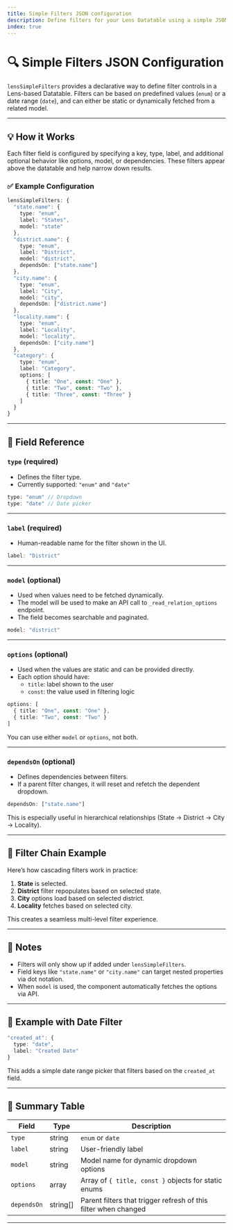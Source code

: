 ```yaml
---
title: Simple Filters JSON configuration
description: Define filters for your Lens Datatable using a simple JSON structure.
index: true
---
```


# 🔍 Simple Filters JSON Configuration

`lensSimpleFilters` provides a declarative way to define filter controls in a Lens-based Datatable. Filters can be based on predefined values (`enum`) or a date range (`date`), and can either be static or dynamically fetched from a related model.

---

## 💡 How it Works

Each filter field is configured by specifying a key, type, label, and additional optional behavior like options, model, or dependencies. These filters appear above the datatable and help narrow down results.

### ✅ Example Configuration

```ts
lensSimpleFilters: {
  "state.name": {
    type: "enum",
    label: "States",
    model: "state"
  },
  "district.name": {
    type: "enum",
    label: "District",
    model: "district",
    dependsOn: ["state.name"]
  },
  "city.name": {
    type: "enum",
    label: "City",
    model: "city",
    dependsOn: ["district.name"]
  },
  "locality.name": {
    type: "enum",
    label: "Locality",
    model: "locality",
    dependsOn: ["city.name"]
  },
  "category": {
    type: "enum",
    label: "Category",
    options: [
      { title: "One", const: "One" },
      { title: "Two", const: "Two" },
      { title: "Three", const: "Three" }
    ]
  }
}
```

---

## 🧩 Field Reference

### `type` (required)

- Defines the filter type.
- Currently supported: `"enum"` and `"date"`

```ts
type: "enum" // Dropdown
type: "date" // Date picker
```

---

### `label` (required)

- Human-readable name for the filter shown in the UI.

```ts
label: "District"
```

---

### `model` (optional)

- Used when values need to be fetched dynamically.
- The model will be used to make an API call to `_read_relation_options` endpoint.
- The field becomes searchable and paginated.

```ts
model: "district"
```

---

### `options` (optional)

- Used when the values are static and can be provided directly.
- Each option should have:
  - `title`: label shown to the user
  - `const`: the value used in filtering logic

```ts
options: [
  { title: "One", const: "One" },
  { title: "Two", const: "Two" }
]
```

You can use either `model` or `options`, not both.

---

### `dependsOn` (optional)

- Defines dependencies between filters.
- If a parent filter changes, it will reset and refetch the dependent dropdown.

```ts
dependsOn: ["state.name"]
```

This is especially useful in hierarchical relationships (State → District → City → Locality).

---

## 🔄 Filter Chain Example

Here’s how cascading filters work in practice:

1. **State** is selected.
2. **District** filter repopulates based on selected state.
3. **City** options load based on selected district.
4. **Locality** fetches based on selected city.

This creates a seamless multi-level filter experience.

---

## 📌 Notes

- Filters will only show up if added under `lensSimpleFilters`.
- Field keys like `"state.name"` or `"city.name"` can target nested properties via dot notation.
- When `model` is used, the component automatically fetches the options via API.

---

## 🧪 Example with Date Filter

```ts
"created_at": {
  type: "date",
  label: "Created Date"
}
```

This adds a simple date range picker that filters based on the `created_at` field.

---

## 📝 Summary Table

| Field       | Type      | Description                                                                   |
|-------------|-----------|-------------------------------------------------------------------------------|
| `type`      | string    | `enum` or `date`                                                              |
| `label`     | string    | User-friendly label                                                           |
| `model`     | string    | Model name for dynamic dropdown options                                       |
| `options`   | array     | Array of `{ title, const }` objects for static enums                         |
| `dependsOn` | string[]  | Parent filters that trigger refresh of this filter when changed               |

---